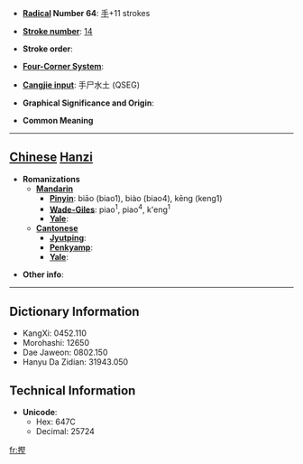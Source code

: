 * '''[[Wiktionary:Chinese radical index| Radical]] Number 64''': [[Wiktionary:Chinese radical index 手|手]]+11 strokes

* '''[[Wiktionary:Chinese total strokes index|Stroke number]]''': [[Wiktionary:Chinese total strokes index 14|14]]

* '''Stroke order''': 

* '''[[Wiktionary:Chinese four corner index|Four-Corner System]]''': 

* '''[[Wiktionary:Chinese Cangjie index|Cangjie input]]''': 手尸水土 (QSEG)

* '''Graphical Significance and Origin''': 

* '''Common Meaning'''

----

== [[Chinese]] [[Hanzi]] ==

* '''Romanizations'''
** '''[[Mandarin]]'''
*** '''[[Pinyin]]''': biāo (biao1), biào (biao4), kēng (keng1)
*** '''[[Wade-Giles]]''': piao<sup>1</sup>, piao<sup>4</sup>, k'eng<sup>1</sup>
*** '''[[Yale]]''': 
** '''[[Cantonese]]'''
*** '''[[Jyutping]]''':
*** '''[[Penkyamp]]''': 
*** '''[[Yale]]''': 

* '''Other info''': 

----

== Dictionary Information ==

* KangXi: 0452.110
* Morohashi: 12650
* Dae Jaweon: 0802.150
* Hanyu Da Zidian: 31943.050

== Technical Information ==

* '''Unicode''':
** Hex: 647C
** Decimal: 25724

[[fr:摼]]